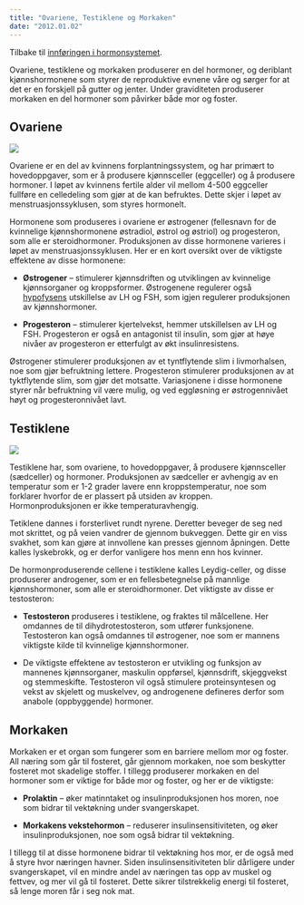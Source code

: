 ```yaml
---
title: "Ovariene, Testiklene og Morkaken"
date: "2012.01.02"
---
```


Tilbake til [innføringen i hormonsystemet](../../hormonsystemet.qmd "En innføring i hormonsystemet").

Ovariene, testiklene og morkaken produserer en del hormoner, og deriblant kjønnshormonene som styrer de reproduktive evnene våre og sørger for at det er en forskjell på gutter og jenter. Under graviditeten produserer morkaken en del hormoner som påvirker både mor og foster.

## Ovariene

![](images/clipboard-3412821288.png)

Ovariene er en del av kvinnens forplantningssystem, og har primært to hovedoppgaver, som er å produsere kjønnsceller (eggceller) og å produsere hormoner. I løpet av kvinnens fertile alder vil mellom 4-500 eggceller fullføre en celledeling som gjør at de kan befruktes. Dette skjer i løpet av menstruasjonssyklusen, som styres hormonelt.

Hormonene som produseres i ovariene er østrogener (fellesnavn for de kvinnelige kjønnshormonene østradiol, østrol og østriol) og progesteron, som alle er steroidhormoner. Produksjonen av disse hormonene varieres i løpet av menstruasjonssyklusen. Her er en kort oversikt over de viktigste effektene av disse hormonene:

-   **Østrogener** – stimulerer kjønnsdriften og utviklingen av kvinnelige kjønnsorganer og kroppsformer. Østrogenene regulerer også [hypofysens](http://www.friskogfunksjonell.no/hypotalamus-hypofysen-og-binyrene/ "Hypotalamus, hypofysen og binyrene") utskillelse av LH og FSH, som igjen regulerer produksjonen av kjønnshormoner.

-   **Progesteron** – stimulerer kjertelvekst, hemmer utskillelsen av LH og FSH. Progesteron er også en antagonist til insulin, som gjør at høye nivåer av progesteron er etterfulgt av økt insulinresistens.

Østrogener stimulerer produksjonen av et tyntflytende slim i livmorhalsen, noe som gjør befruktning lettere. Progesteron stimulerer produksjonen av at tyktflytende slim, som gjør det motsatte. Variasjonene i disse hormonene styrer når befruktning vil være mulig, og ved eggløsning er østrogennivået høyt og progesteronnivået lavt.

## Testiklene

![](images/clipboard-889618729.png)

Testiklene har, som ovariene, to hovedoppgaver, å produsere kjønnsceller (sædceller) og hormoner. Produksjonen av sædceller er avhengig av en temperatur som er 1-2 grader lavere enn kroppstemperatur, noe som forklarer hvorfor de er plassert på utsiden av kroppen. Hormonproduksjonen er ikke temperaturavhengig.

Tetiklene dannes i forsterlivet rundt nyrene. Deretter beveger de seg ned mot skrittet, og på veien vandrer de gjennom bukveggen. Dette gir en viss svakhet, som kan gjøre at innvollene kan presses gjennom åpningen. Dette kalles lyskebrokk, og er derfor vanligere hos menn enn hos kvinner.

De hormonproduserende cellene i testiklene kalles Leydig-celler, og disse produserer androgener, som er en fellesbetegnelse på mannlige kjønnshormoner, som alle er steroidhormoner. Det viktigste av disse er testosteron:

-   **Testosteron** produseres i testiklene, og fraktes til målcellene. Her omdannes de til dihydrotestosteron, som utfører funksjonene. Testosteron kan også omdannes til østrogener, noe som er mannens viktigste kilde til kvinnelige kjønnshormoner.

-   De viktigste effektene av testosteron er utvikling og funksjon av mannenes kjønnsorganer, maskulin oppførsel, kjønnsdrift, skjeggvekst og stemmeskifte. Testosteron vil også stimulere proteinsyntesen og vekst av skjelett og muskelvev, og androgenene defineres derfor som anabole (oppbyggende) hormoner.

## Morkaken

Morkaken er et organ som fungerer som en barriere mellom mor og foster. All næring som går til fosteret, går gjennom morkaken, noe som beskytter fosteret mot skadelige stoffer. I tillegg produserer morkaken en del hormoner som er viktige for både mor og foster, og her er de viktigste:

-   **Prolaktin** – øker matinntaket og insulinproduksjonen hos moren, noe som bidrar til vektøkning under svangerskapet.

-   **Morkakens vekstehormon** – reduserer insulinsensitiviteten, og øker insulinproduksjonen, noe som også bidrar til vektøkning.

I tillegg til at disse hormonene bidrar til vektøkning hos mor, er de også med å styre hvor næringen havner. Siden insulinsensitiviteten blir dårligere under svangerskapet, vil en mindre andel av næringen tas opp av muskel og fettvev, og mer vil gå til fosteret. Dette sikrer tilstrekkelig energi til fosteret, så lenge moren får i seg nok mat.

